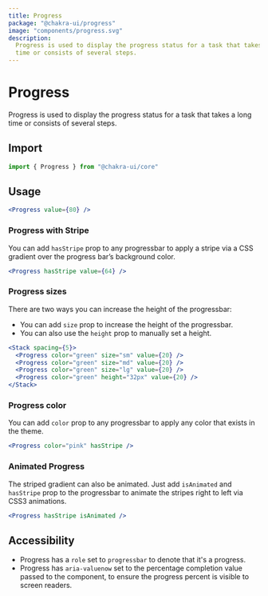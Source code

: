```yaml
---
title: Progress
package: "@chakra-ui/progress"
image: "components/progress.svg"
description:
  Progress is used to display the progress status for a task that takes a long
  time or consists of several steps.
---
```


# Progress

Progress is used to display the progress status for a task that takes a long
time or consists of several steps.

## Import

```js
import { Progress } from "@chakra-ui/core"
```

## Usage

```jsx
<Progress value={80} />
```

### Progress with Stripe

You can add `hasStripe` prop to any progressbar to apply a stripe via a CSS
gradient over the progress bar’s background color.

```jsx
<Progress hasStripe value={64} />
```

### Progress sizes

There are two ways you can increase the height of the progressbar:

- You can add `size` prop to increase the height of the progressbar.
- You can also use the `height` prop to manually set a height.

```jsx
<Stack spacing={5}>
  <Progress color="green" size="sm" value={20} />
  <Progress color="green" size="md" value={20} />
  <Progress color="green" size="lg" value={20} />
  <Progress color="green" height="32px" value={20} />
</Stack>
```

### Progress color

You can add `color` prop to any progressbar to apply any color that exists in
the theme.

```jsx
<Progress color="pink" hasStripe />
```

### Animated Progress

The striped gradient can also be animated. Just add `isAnimated` and `hasStripe`
prop to the progressbar to animate the stripes right to left via CSS3
animations.

```jsx
<Progress hasStripe isAnimated />
```

## Accessibility

- Progress has a `role` set to `progressbar` to denote that it's a progress.
- Progress has `aria-valuenow` set to the percentage completion value passed to
  the component, to ensure the progress percent is visible to screen readers.
